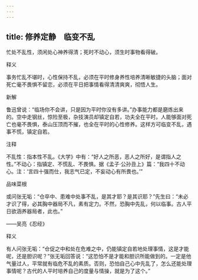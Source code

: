```yaml
---
---
---
```

title: 修养定静　临变不乱
---



忙处不乱性，须闲处心神养得清；死时不动心，须生时事物看得破。

释义

事务忙乱不堪时，心性保持不乱，必须在平时修身养性培养清晰敏捷的头脑；面对死亡毫不畏惧不留恋，必须在平日把事情看得清清爽爽，彻悟人生。

新解

鲁迅曾说：“临场你不会讲，只是因为平时你没有多讲。”办事能力都是磨炼出来的。空中走钢丝，惊险至极，杂技演员却镇定自若，功夫全在平时。人能够面对死亡也毫不畏惧，泰山压顶而不摧，也全在平时的心性修养。这样方可临变不乱，遇事不慌，镇定自若。

注释

不乱性：指本性不乱。《大学》中有：“好人之所恶，恶人之所好，是谓指人之性。”不动心：指镇定、不慌乱、不畏惧。据《孟子·公孙丑上》篇：“我四十不动心。注：‘言四十强而仕，我志气已定，不妄动心有所畏也。’”

品味菜根

或问张无垢：“仓卒中、患难中处事不乱，是其才耶？是其识耶？”先生曰：“未必才识了得，必其胸中器局不凡，素有定力。不然，恐胸中先乱，何以临事。古人平日欲涵养器局者，此也。”

——吴亮《忍经》

释义

有人问张无垢：“仓促之中和处在危难之中，仍能镇定自若地处理事情，这是才能呢，还是胆识呢？”张无垢回答说：“这恐怕不是才能和胆识所能做到的。一定是他气量过人，平常就有临危不乱的素质。否则，恐怕自己心中先乱了，怎么还能处理事情呢？古代的人平时培养自己的度量与情操，就是为了这个。”
